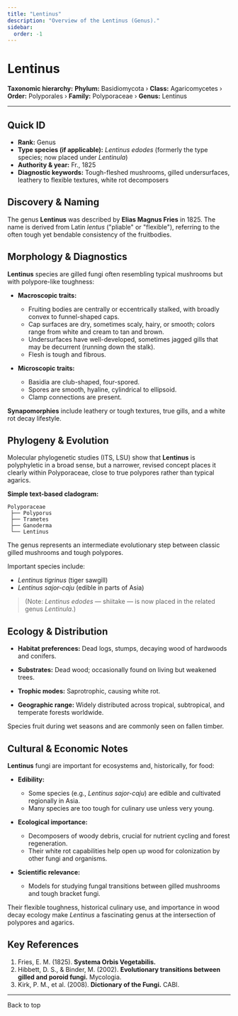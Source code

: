 ```yaml
---
title: "Lentinus"
description: "Overview of the Lentinus (Genus)."
sidebar:
  order: -1
---
```



# Lentinus <Badge variant="note" text="Genus" />

**Taxonomic hierarchy:** **Phylum:** Basidiomycota › **Class:** Agaricomycetes › **Order:** Polyporales › **Family:** Polyporaceae › **Genus:** Lentinus

---

## Quick ID
* **Rank:** Genus  
* **Type species (if applicable):** _Lentinus edodes_ (formerly the type species; now placed under _Lentinula_)  
* **Authority & year:** Fr., 1825  
* **Diagnostic keywords:** Tough-fleshed mushrooms, gilled undersurfaces, leathery to flexible textures, white rot decomposers  

## Discovery & Naming
The genus **Lentinus** was described by **Elias Magnus Fries** in 1825. The name is derived from Latin _lentus_ ("pliable" or "flexible"), referring to the often tough yet bendable consistency of the fruitbodies.

## Morphology & Diagnostics
**Lentinus** species are gilled fungi often resembling typical mushrooms but with polypore-like toughness:

- **Macroscopic traits:**
  - Fruiting bodies are centrally or eccentrically stalked, with broadly convex to funnel-shaped caps.
  - Cap surfaces are dry, sometimes scaly, hairy, or smooth; colors range from white and cream to tan and brown.
  - Undersurfaces have well-developed, sometimes jagged gills that may be decurrent (running down the stalk).
  - Flesh is tough and fibrous.

- **Microscopic traits:**
  - Basidia are club-shaped, four-spored.
  - Spores are smooth, hyaline, cylindrical to ellipsoid.
  - Clamp connections are present.

**Synapomorphies** include leathery or tough textures, true gills, and a white rot decay lifestyle.

## Phylogeny & Evolution
Molecular phylogenetic studies (ITS, LSU) show that **Lentinus** is polyphyletic in a broad sense, but a narrower, revised concept places it clearly within Polyporaceae, close to true polypores rather than typical agarics.

**Simple text-based cladogram:**
```
Polyporaceae
 ├── Polyporus
 ├── Trametes
 ├── Ganoderma
 └── Lentinus
```
The genus represents an intermediate evolutionary step between classic gilled mushrooms and tough polypores.

Important species include:

- _Lentinus tigrinus_ (tiger sawgill)
- _Lentinus sajor-caju_ (edible in parts of Asia)

> (Note: _Lentinus edodes_ — shiitake — is now placed in the related genus _Lentinula_.)

## Ecology & Distribution
- **Habitat preferences:** Dead logs, stumps, decaying wood of hardwoods and conifers.
- **Substrates:** Dead wood; occasionally found on living but weakened trees.
- **Trophic modes:** Saprotrophic, causing white rot.

- **Geographic range:** Widely distributed across tropical, subtropical, and temperate forests worldwide.

Species fruit during wet seasons and are commonly seen on fallen timber.

## Cultural & Economic Notes
**Lentinus** fungi are important for ecosystems and, historically, for food:

- **Edibility:**
  - Some species (e.g., _Lentinus sajor-caju_) are edible and cultivated regionally in Asia.
  - Many species are too tough for culinary use unless very young.

- **Ecological importance:**
  - Decomposers of woody debris, crucial for nutrient cycling and forest regeneration.
  - Their white rot capabilities help open up wood for colonization by other fungi and organisms.

- **Scientific relevance:**
  - Models for studying fungal transitions between gilled mushrooms and tough bracket fungi.

Their flexible toughness, historical culinary use, and importance in wood decay ecology make _Lentinus_ a fascinating genus at the intersection of polypores and agarics.

## Key References
1. Fries, E. M. (1825). **Systema Orbis Vegetabilis.**  
2. Hibbett, D. S., & Binder, M. (2002). **Evolutionary transitions between gilled and poroid fungi.** Mycologia.  
3. Kirk, P. M., et al. (2008). **Dictionary of the Fungi.** CABI.

---

<LinkButton href="#top" variant="minimal" icon="arrow-up">
  Back to top
</LinkButton>
